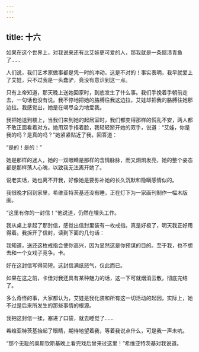 ```yaml
---
---
---
```

title: 十六
---




如果在这个世界上，对我说来还有比艾娃更可爱的人，那我就是一条醋渍青鱼了……

人们说，我们艺术家做事都是凭一时的冲动，这是不对的！事实表明，我早就爱上了艾娃，只不过我是一头蠢驴，竟没有意识到这一点。

只有上帝知道，那天晚上送她回家时，到底发生了什么事。我们手挽着手朝前走去，一句话也没有说。我不停地把她的胳膊往我这边拉，艾娃却把我的胳膊往她那边拉。我感觉出，她是在竭尽全力地爱我。

我把她送到楼上，当我们来到她的起居室时，我们都变得那样的慌乱不安，两人都不敢正面看着对方。她用双手捂着脸，我轻轻掰开她的双手，说道：“艾娃，你是我的吗？是真的吗？”她紧紧贴近了我，回答道：

“是的！是的！”

她是那样的迷人，她的一双眼睛是那样的含情脉脉，而又炯炯发亮，她的整个姿态都是那样荡人心魄，以致我无法离开她了。

说老实话，她也离不开我，好像她是要弥补她的长久沉默和隐瞒感情似的。

我很晚才回到家里，希维亚特茨基还没有睡，正在灯下为一家画刊制作一幅木版画。

“这里有你的一封信！”他说道，仍然在埋头工作。

我从桌上拿起了那封信，感觉出信封里装有一枚戒指。真是好极了，明天我正好用得着。我拆开了信封，读到下面的几句话：





我知道，送还这枚戒指会使你高兴，因为显然这是你预谋的目的。至于我，也不想去和一个女戏子竞争。卡。





好在这封信写得简短。这封信满纸怒气，仅此而已。

如果在这之前，卡佳对我还具有某种魅力的话，这一下可就烟消云散，彻底完结了。

多么奇怪的事，大家都认为，艾娃是我化装和所有这一切活动的起因，实际上，她不过是后来所发生的那些事情的根源。

我把这封信一揉，塞进了口袋，就去睡觉了……

希维亚特茨基抬起了眼睛，期待地望着我，等着我说点什么，可是我一声未吭。

“那个无耻的奥斯钦斯基晚上看完戏后曾来过这里！”希维亚特茨基对我说道。